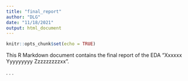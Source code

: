 ```yaml
---
title: "final_report"
author: "DLG"
date: "11/18/2021"
output: html_document
---
```


```r
knitr::opts_chunk$set(echo = TRUE)
```


This R Markdown document contains the final report of the
 EDA "Xxxxxx Yyyyyyyyy Zzzzzzzzzxx".

  .
  .
  .
  